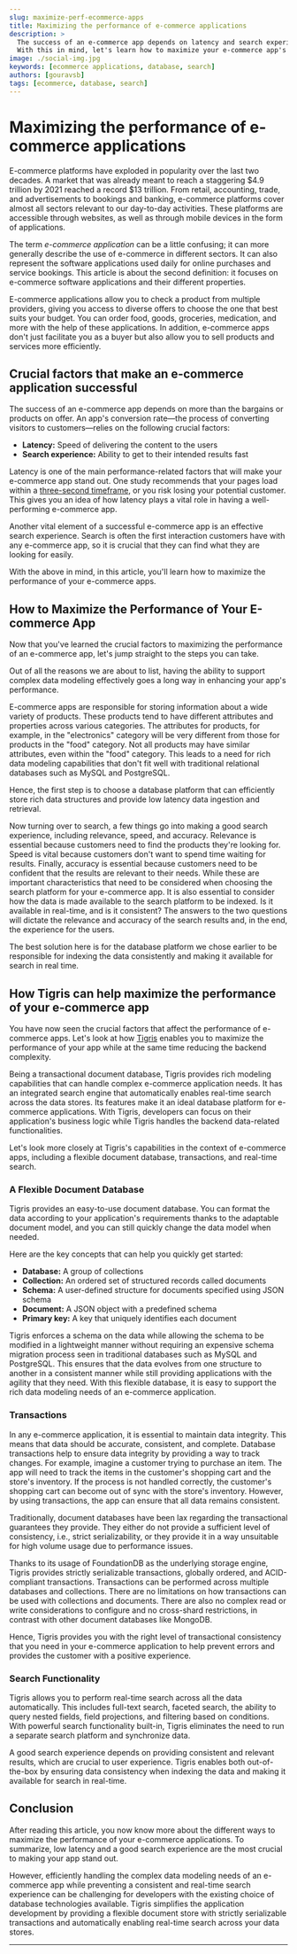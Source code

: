 ```yaml
---
slug: maximize-perf-ecommerce-apps
title: Maximizing the performance of e-commerce applications
description: >
  The success of an e-commerce app depends on latency and search experience.
  With this in mind, let's learn how to maximize your e-commerce app's performance.
image: ./social-img.jpg
keywords: [ecommerce applications, database, search]
authors: [gouravsb]
tags: [ecommerce, database, search]
---
```


# Maximizing the performance of e-commerce applications

E-commerce platforms have exploded in popularity over the last two decades.
A market that was already meant to reach a staggering $4.9 trillion by 2021
reached a record $13 trillion. From retail, accounting, trade, and
advertisements to bookings and banking, e-commerce platforms cover almost all
sectors relevant to our day-to-day activities. These platforms are accessible
through websites, as well as through mobile devices in the form of applications.

The term _e-commerce application_ can be a little confusing; it can more
generally describe the use of e-commerce in different sectors. It can also
represent the software applications used daily for online purchases and
service bookings. This article is about the second definition: it focuses on
e-commerce software applications and their different properties.

E-commerce applications allow you to check a product from multiple providers,
giving you access to diverse offers to choose the one that best suits your
budget. You can order food, goods, groceries, medication, and more with the
help of these applications. In addition, e-commerce apps don't just facilitate
you as a buyer but also allow you to sell products and services more
efficiently.

## Crucial factors that make an e-commerce application successful

The success of an e-commerce app depends on more than the bargains or products
on offer. An app's conversion rate—the process of converting visitors to
customers—relies on the following crucial factors:

- **Latency:** Speed of delivering the content to the users
- **Search experience:** Ability to get to their intended results fast

Latency is one of the main performance-related factors that will make your
e-commerce app stand out. One study recommends that your pages load within a
[three-second timeframe](https://www.slideshare.net/Radware/2015-spring-state-of-the-union-ecommerce-page-speed-web-performance-infographic),
or you risk losing your potential customer. This gives you an idea of how
latency plays a vital role in having a well-performing e-commerce app.

Another vital element of a successful e-commerce app is an effective search
experience. Search is often the first interaction customers have with any
e-commerce app, so it is crucial that they can find what they are looking for
easily.

With the above in mind, in this article, you'll learn how to maximize the
performance of your e-commerce apps.

## How to Maximize the Performance of Your E-commerce App

Now that you've learned the crucial factors to maximizing the performance of
an e-commerce app, let's jump straight to the steps you can take.

Out of all the reasons we are about to list, having the ability to support
complex data modeling effectively goes a long way in enhancing your app's
performance.

E-commerce apps are responsible for storing information about a wide variety
of products. These products tend to have different attributes and properties
across various categories. The attributes for products, for example, in the
"electronics" category will be very different from those for products in the
"food" category. Not all products may have similar attributes, even within the
"food" category. This leads to a need for rich data modeling capabilities that
don't fit well with traditional relational databases such as MySQL and
PostgreSQL.

Hence, the first step is to choose a database platform that can efficiently
store rich data structures and provide low latency data ingestion and retrieval.

Now turning over to search, a few things go into making a good search
experience, including relevance, speed, and accuracy. Relevance is essential
because customers need to find the products they're looking for. Speed is
vital because customers don't want to spend time waiting for results. Finally,
accuracy is essential because customers need to be confident that the results
are relevant to their needs. While these are important characteristics that
need to be considered when choosing the search platform for your e-commerce
app. It is also essential to consider how the data is made available to the
search platform to be indexed. Is it available in real-time, and is it
consistent? The answers to the two questions will dictate the relevance and
accuracy of the search results and, in the end, the experience for the users.

The best solution here is for the database platform we chose earlier to be
responsible for indexing the data consistently and making it available for
search in real time.

## How Tigris can help maximize the performance of your e-commerce app

You have now seen the crucial factors that affect the performance of e-commerce
apps. Let's look at how [Tigris](https://www.tigrisdata.com/) enables you to
maximize the performance of your app while at the same time reducing the
backend complexity.

Being a transactional document database, Tigris provides rich modeling
capabilities that can handle complex e-commerce application needs. It has an
integrated search engine that automatically enables real-time search across the
data stores. Its features make it an ideal database platform for e-commerce
applications. With Tigris, developers can focus on their application's business
logic while Tigris handles the backend data-related functionalities.

Let's look more closely at Tigris's capabilities in the context of e-commerce
apps, including a flexible document database, transactions, and real-time
search.

### A Flexible Document Database

Tigris provides an easy-to-use document database. You can format the data
according to your application's requirements thanks to the adaptable document
model, and you can still quickly change the data model when needed.

Here are the key concepts that can help you quickly get started:

- **Database:** A group of collections
- **Collection:** An ordered set of structured records called documents
- **Schema:** A user-defined structure for documents specified using JSON schema
- **Document:** A JSON object with a predefined schema
- **Primary key:** A key that uniquely identifies each document

Tigris enforces a schema on the data while allowing the schema to be modified
in a lightweight manner without requiring an expensive schema migration process
seen in traditional databases such as MySQL and PostgreSQL. This ensures that
the data evolves from one structure to another in a consistent manner while
still providing applications with the agility that they need. With this
flexible database, it is easy to support the rich data modeling needs of an
e-commerce application.

### Transactions

In any e-commerce application, it is essential to maintain data integrity.
This means that data should be accurate, consistent, and complete. Database
transactions help to ensure data integrity by providing a way to track changes.
For example, imagine a customer trying to purchase an item. The app will need
to track the items in the customer's shopping cart and the store's inventory.
If the process is not handled correctly, the customer's shopping cart can
become out of sync with the store's inventory. However, by using transactions,
the app can ensure that all data remains consistent.

Traditionally, document databases have been lax regarding the transactional
guarantees they provide. They either do not provide a sufficient level of
consistency, i.e., strict serializability, or they provide it in a way
unsuitable for high volume usage due to performance issues.

Thanks to its usage of FoundationDB as the underlying storage engine,
Tigris provides strictly serializable transactions, globally ordered, and
ACID-compliant transactions. Transactions can be performed across multiple
databases and collections. There are no limitations on how transactions can be
used with collections and documents. There are also no complex read or write
considerations to configure and no cross-shard restrictions, in contrast with
other document databases like MongoDB.

Hence, Tigris provides you with the right level of transactional consistency
that you need in your e-commerce application to help prevent errors and
provides the customer with a positive experience.

### Search Functionality

Tigris allows you to perform real-time search across all the data automatically.
This includes full-text search, faceted search, the ability to query nested
fields, field projections, and filtering based on conditions. With powerful
search functionality built-in, Tigris eliminates the need to run a separate
search platform and synchronize data.

A good search experience depends on providing consistent and relevant results,
which are crucial to user experience. Tigris enables both out-of-the-box by
ensuring data consistency when indexing the data and making it available for
search in real-time.

## Conclusion

After reading this article, you now know more about the different ways to
maximize the performance of your e-commerce applications. To summarize, low
latency and a good search experience are the most crucial to making your app
stand out.

However, efficiently handling the complex data modeling needs of an e-commerce
app while preventing a consistent and real-time search experience can be
challenging for developers with the existing choice of database technologies
available. Tigris simplifies the application development by providing a
flexible document store with strictly serializable transactions and
automatically enabling real-time search across your data stores.

---


<BetaSignupCTA />
